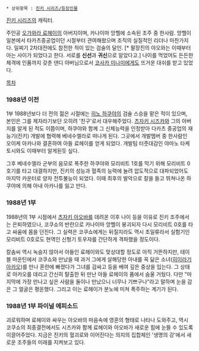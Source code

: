  * 상위항목 : [[진키 시리즈/등장인물]]

[[진키 시리즈]]의 캐릭터.

주인공 [[오가와라 료헤이]]의 아버지이며, 카나이마 앙헬에 소속된 조주 중 한사람. 앙헬이 일본에서 타카츠중공업이던 시절부터 관여해왔으며 조직의 실질적인 리더나 마찬가지다. 일찌기 2차대전에도 참전한 적이 있는 검술의 달인. [* 팔장진의 야오와는 이때부터 아는 사이가 되었다고 한다. 서로를 '''신선'''과 '''귀신'''으로 알았다고.] 나이를 먹었어도 든든한 체격에 인품까지 갖춘 댄디 아버님으로서 [[코사카 미나미]]에게도 뜨거운 대쉬를 받고 있었다.

[[목차]]

=== 1988년 이전 ===
1부 1988년보다 더 전의 젊은 시절에는 [[코쿠쇼|히노 하쿠야]]의 검술 스승을 맡은 적이 있으며, 본인은 그를 제자라기보단 오히려 '친구'로서 대우해주었다. [[츠자키 시즈카]]와 그의 아버지를 알게 된 적도 이쯤이며, 하쿠야와 함께 그 신체능력을 인정받아 다카츠 중공업의 재능기(진키) 개발에 협력해 베네수엘라로 떠나게 된다. 그곳에서 개발멤버 중 한사람인 오이케 아카나와 결혼하여 아들 료헤이를 얻게 되었다. 개발팀 터줏대감인 야마노 타케토시와도 이때부터 알게된듯 싶다.

그후 베네수엘라 군부의 음모로 폭주한 하쿠야와 모리비트 1호를 막기 위해 모리비트 0호기를 타고 대결하지만, 진키의 성능과 혈족의 능력에 눌려 압도적으로 대파되었어도 마지막 카운터로 양자 전투불능이 되었다. 이때 최후의 발악으로 칼을 들고 뛰쳐나온 하쿠야에 의해 아내 아카나를 잃고 만다.

=== 1988년 1부 ===
1988년의 1부 시점에서 [[츠자키 아오바]]를 데려온 이후 나이 등을 이유로 진키 조주에서는 은퇴하였으나, 코쿠쇼의 반란으로 카나이마 앙헬이 붕괴되자 다시 모리비트 0호를 타고 싸움에 몸을 던진다. 그 실력은 코쿠쇼에게는 뒤질지라도 역시 초일류라서 실험기인 모리비트 0호로도 현역인 신형기 토우쟈를 간단하게 격파했을 정도이다.

칼솜씨 역시 녹슬지 않아서 아들인 료헤이와도 맞상대할 정도로 아직 거뜬하지만, 테이블 마운틴에서 코쿠쇼와 만났을 때 과거 그에게 살해당한 아내를 꼭 닮은 소녀([[히이라기 아카오]])를 만나 혼란에 빠졌다가 그녀를 감싸고 등을 베여 깊은 중상을 입는다. 그 상태로 아카오를 데리고 간신히 탈출한 뒤 만난 아들 료헤이의 품에서 숨울 거뒀다. 다만 "마지막에 가장 만나고 싶은 사람을 둘이나 만났으니 너무나 기쁘구나"라고 말하며 눈을 감은 그 얼굴은 평온했다. 그리고 이는 료헤이가 분노에 미쳐 폭주하는 계기가 된다. 

=== 1988년 1부 파이널 에피소드 ===
괴로워하며 료헤이와 싸우는 아오바의 마음속에 영혼의 형태로 나타나 도와주고, 역시 코쿠쇼의 최종결전에서도 시즈카와 함께 료헤이와 아오바가 새로운 힘에 눈뜰 수 있도록 이끌어주었다. 지금은 진키의 혈괴로와 이어진다는 의지의 집합체인 '생명의 강'에서 새로운 조주들의 미래를 지켜보고 있다.
